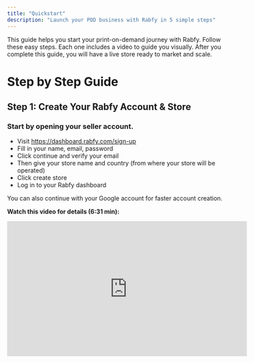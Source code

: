 ```yaml
---
title: "Quickstart"
description: "Launch your POD business with Rabfy in 5 simple steps"
---
```


This guide helps you start your print-on-demand journey with Rabfy. Follow these easy steps. Each one includes a video to guide you visually. After you complete this guide, you will have a live store ready to market and scale.

# Step by Step Guide

## Step 1: Create Your Rabfy Account & Store

### Start by opening your seller account.

- Visit [<u>https://dashboard.rabfy.com/sign-up</u>](https://dashboard.rabfy.com/sign-up)
- Fill in your name, email, password
- Click continue and verify your email
- Then give your store name and country (from where your store will be operated)
- Click create store
- Log in to your Rabfy dashboard

You can also continue with your Google account for faster account creation.

**Watch this video for details (6:31 min):**

<iframe width="560" height="315" src="https://www.youtube.com/embed/Le1g34cIQ5I?si=kqnD-q3p-ow_-UoL" title="YouTube video player" frameborder="0" allow="accelerometer; autoplay; clipboard-write; encrypted-media; gyroscope; picture-in-picture; web-share" referrerpolicy="strict-origin-when-cross-origin" allowfullscreen />

## Step 2: Connect Your Custom Domain

### Next, use your own domain to build brand trust.

- Buy a domain from any provider (like Namecheap or GoDaddy)
- Go to your **Rabfy Dashboard** → **Settings** → **Domain**
- Enter your domain name
- Follow the DNS instructions shown there
- Wait up to 24 hours for the domain to connect

**Watch this video for details (7:35 min):**

<iframe width="560" height="315" src="https://www.youtube.com/embed/44-XcbZ2dvg?si=dcEdAt7sLyMJgdSN" title="YouTube video player" frameborder="0" allow="accelerometer; autoplay; clipboard-write; encrypted-media; gyroscope; picture-in-picture; web-share" referrerpolicy="strict-origin-when-cross-origin" allowfullscreen />

## Step 3: Customize Your Rabfy Store & Complete Profile

### Now make your store look clean and professional and add necessary information on your account.

- Go to your **Rabfy Dashboard** → **Settings** → **General**
- Insert necessary information shown there
- Add your store logo and favicon and click **Save Changes**
- Now go to **Settings** → **Customization**
- Add a banner for the hero section
- Add hero title and descrioptio
- Add **CTA Label** and prefferd **CTA URL**
- Choose your favorite color theme
- Click **Save Customization** & preview your storefront
- Then go to **Settings** → **Payout** → **Payment Method**
- Add your payment method's information
- Click **Save Payment Method**

**Watch this video for details (10:56 min):**

<iframe width="560" height="315" src="https://www.youtube.com/embed/Zvskay4lVMk?si=ieeve6ZWps81rXe2" title="YouTube video player" frameborder="0" allow="accelerometer; autoplay; clipboard-write; encrypted-media; gyroscope; picture-in-picture; web-share" referrerpolicy="strict-origin-when-cross-origin" allowfullscreen />

## Step 4: Upload Designs & Publish Products

### Next, design and publish your first item.

- Go to your **Rabfy Dashboard** → **Catalog**
- Choose a product type (T-shirt, mug, tote bag, etc.)
- Upload your design
- Add a product name, description, and price
- Click **Publish** to make it live in your store

**Watch this video for details (12:26 min):**

<iframe width="560" height="315" src="https://www.youtube.com/embed/QEhefrghpsI?si=-YIYmLKzfggVr44I" title="YouTube video player" frameborder="0" allow="accelerometer; autoplay; clipboard-write; encrypted-media; gyroscope; picture-in-picture; web-share" referrerpolicy="strict-origin-when-cross-origin" allowfullscreen />

## Step 5: Start Selling

### Your store is ready to go live. It’s time to make your first sale.

- Share your store link on your preffered medium
- Promote the products to your potential customers
- When they make orders, track them and the earnings in the dashboard
- Let Rabfy handle the printing, shipping, and support

👉 For detailed tips, visit the[<u>Start Selling Guide</u>](https://docs.rabfy.com/start-selling).